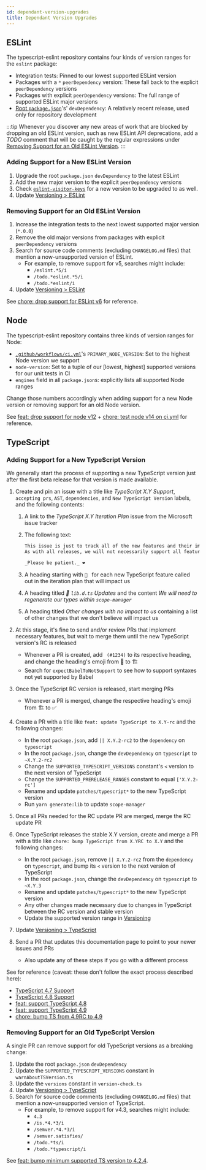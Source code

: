 ```yaml
---
id: dependant-version-upgrades
title: Dependant Version Upgrades
---
```


## ESLint

The typescript-eslint repository contains four kinds of version ranges for the `eslint` package:

- Integration tests: Pinned to our lowest supported ESLint version
- Packages with a `*` `peerDependency` version: These fall back to the explicit `peerDependency` versions
- Packages with explicit `peerDependency` versions: The full range of supported ESLint major versions
- [Root `package.json`](https://github.com/typescript-eslint/typescript-eslint/blob/main/package.json)'s' `devDependency`: A relatively recent release, used only for repository development

:::tip
Whenever you discover any new areas of work that are blocked by dropping an old ESLint version, such as new ESLint API deprecations, add a _TODO_ comment that will be caught by the regular expressions under [Removing Support for an Old ESLint Version](#removing-support-for-an-old-eslint-version).
:::

### Adding Support for a New ESLint Version

1. Upgrade the root `package.json` `devDependency` to the latest ESLint
1. Add the new major version to the explicit `peerDependency` versions
1. Check [`eslint-visitor-keys`](https://www.npmjs.com/package/eslint-visitor-keys) for a new version to be upgraded to as well.
1. Update [Versioning > ESLint](../Versioning.md#eslint)

### Removing Support for an Old ESLint Version

1. Increase the integration tests to the next lowest supported major version (`*.0.0`)
1. Remove the old major versions from packages with explicit `peerDependency` versions
1. Search for source code comments (excluding `CHANGELOG.md` files) that mention a now-unsupported version of ESLint.
   - For example, to remove support for v5, searches might include:
     - `/eslint.*5/i`
     - `/todo.*eslint.*5/i`
     - `/todo.*eslint/i`
1. Update [Versioning > ESLint](../Versioning.md#eslint)

See [chore: drop support for ESLint v6](https://github.com/typescript-eslint/typescript-eslint/pull/5972) for reference.

## Node

The typescript-eslint repository contains three kinds of version ranges for Node:

- [`.github/workflows/ci.yml`](https://github.com/typescript-eslint/typescript-eslint/blob/main/.github/workflows/ci.yml)'s `PRIMARY_NODE_VERSION`: Set to the highest Node version we support
- `node-version`: Set to a tuple of our [lowest, highest] supported versions for our unit tests in CI
- `engines` field in all `package.json`s: explicitly lists all supported Node ranges

Change those numbers accordingly when adding support for a new Node version or removing support for an old Node version.

See [feat: drop support for node v12](https://github.com/typescript-eslint/typescript-eslint/pull/5918) + [chore: test node v14 on ci.yml](https://github.com/typescript-eslint/typescript-eslint/pull/5512) for reference.

## TypeScript

### Adding Support for a New TypeScript Version

We generally start the process of supporting a new TypeScript version just after the first beta release for that version is made available.

1. Create and pin an issue with a title like _TypeScript X.Y Support_, `accepting prs`, `AST`, `dependencies`, and `New TypeScript Version` labels, and the following contents:

   1. A link to the _TypeScript X.Y Iteration Plan_ issue from the Microsoft issue tracker
   2. The following text:

      ```md
      This issue is just to track all of the new features and their implementation state in this project.
      As with all releases, we will not necessarily support all features until closer to the full release when everything the features are stabilised.

      _Please be patient._ ❤️
      ```

   3. A heading starting with `🔲 ` for each new TypeScript feature called out in the iteration plan that will impact us
   4. A heading titled _🔲 `lib.d.ts` Updates_ and the content _We will need to regenerate our types within `scope-manager`_
   5. A heading titled _Other changes with no impact to us_ containing a list of other changes that we don't believe will impact us

1. At this stage, it's fine to send and/or review PRs that implement necessary features, but wait to merge them until the new TypeScript version's RC is released
   - Whenever a PR is created, add ` (#1234)` to its respective heading, and change the heading's emoji from 🔲 to 🏗
   - Search for `expectBabelToNotSupport` to see how to support syntaxes not yet supported by Babel
1. Once the TypeScript RC version is released, start merging PRs
   - Whenever a PR is merged, change the respective heading's emoji from 🏗 to ✅
1. Create a PR with a title like `feat: update TypeScript to X.Y-rc` and the following changes:
   - In the root `package.json`, add `|| X.Y.2-rc2` to the `dependency` on `typescript`
   - In the root `package.json`, change the `devDependency` on `typescript` to `~X.Y.2-rc2`
   - Change the `SUPPORTED_TYPESCRIPT_VERSIONS` constant's `<` version to the next version of TypeScript
   - Change the `SUPPORTED_PRERELEASE_RANGES` constant to equal `['X.Y.2-rc']`
   - Rename and update `patches/typescript*` to the new TypeScript version
   - Run `yarn generate:lib` to update `scope-manager`
1. Once all PRs needed for the RC update PR are merged, merge the RC update PR
1. Once TypeScript releases the stable X.Y version, create and merge a PR with a title like `chore: bump TypeScript from X.YRC to X.Y` and the following changes:
   - In the root `package.json`, remove `|| X.Y.2-rc2` from the `dependency` on `typescript`, and bump its `<` version to the next version of TypeScript
   - In the root `package.json`, change the `devDependency` on `typescript` to `~X.Y.3`
   - Rename and update `patches/typescript*` to the new TypeScript version
   - Any other changes made necessary due to changes in TypeScript between the RC version and stable version
   - Update the supported version range in [Versioning](../Versioning.md)
1. Update [Versioning > TypeScript](../Versioning.md#typescript)
1. Send a PR that updates this documentation page to point to your newer issues and PRs
   - Also update any of these steps if you go with a different process

See for reference (caveat: these don't follow the exact process described here):

- [TypeScript 4.7 Support](https://github.com/typescript-eslint/typescript-eslint/issues/4800)
- [TypeScript 4.8 Support](https://github.com/typescript-eslint/typescript-eslint/issues/5227)
- [feat: support TypeScript 4.8](https://github.com/typescript-eslint/typescript-eslint/pull/5551)
- [feat: support TypeScript 4.9](https://github.com/typescript-eslint/typescript-eslint/pull/5716)
- [chore: bump TS from 4.9RC to 4.9](https://github.com/typescript-eslint/typescript-eslint/commit/a40a311bb52a2b1cfac43851b201f8cfc96c8d5d)

### Removing Support for an Old TypeScript Version

A single PR can remove support for old TypeScript versions as a breaking change:

1. Update the root `package.json` `devDependency`
1. Update the `SUPPORTED_TYPESCRIPT_VERSIONS` constant in `warnAboutTSVersion.ts`
1. Update the `versions` constant in `version-check.ts`
1. Update [Versioning > TypeScript](../Versioning.md#typescript)
1. Search for source code comments (excluding `CHANGELOG.md` files) that mention a now-unsupported version of TypeScript.
   - For example, to remove support for v4.3, searches might include:
     - `4.3`
     - `/is.*4.*3/i`
     - `/semver.*4.*3/i`
     - `/semver.satisfies/`
     - `/todo.*ts/i`
     - `/todo.*typescript/i`

See [feat: bump minimum supported TS version to 4.2.4](https://github.com/typescript-eslint/typescript-eslint/pull/5915).
